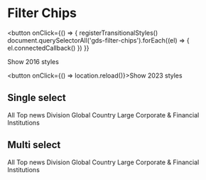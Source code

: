 
<Meta title="Components/Filter Chips" />

# Filter Chips

<button
  onClick={() => {
    registerTransitionalStyles()
    document.querySelectorAll('gds-filter-chips').forEach((el) => {
      el.connectedCallback()
    })
  }}
>
  Show 2016 styles
</button>

<button onClick={() => location.reload()}>Show 2023 styles</button>

## Single select

<Canvas>
  <gds-filter-chips value="top-news">
    <gds-filter-chip value="all">All</gds-filter-chip>
    <gds-filter-chip value="top-news">Top news</gds-filter-chip>
    <gds-filter-chip value="division">Division</gds-filter-chip>
    <gds-filter-chip value="global">Global</gds-filter-chip>
    <gds-filter-chip value="country">Country</gds-filter-chip>
    <gds-filter-chip value="lcfi">
      Large Corporate & Financial Institutions
    </gds-filter-chip>
  </gds-filter-chips>
</Canvas>

## Multi select

<Canvas>
  <gds-filter-chips value="top-news" multiple>
    <gds-filter-chip value="all">All</gds-filter-chip>
    <gds-filter-chip value="top-news">Top news</gds-filter-chip>
    <gds-filter-chip value="division">Division</gds-filter-chip>
    <gds-filter-chip value="global">Global</gds-filter-chip>
    <gds-filter-chip value="country">Country</gds-filter-chip>
    <gds-filter-chip value="lcfi">
      Large Corporate & Financial Institutions
    </gds-filter-chip>
  </gds-filter-chips>
</Canvas>
